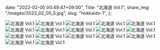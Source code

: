   date: "2022-02-05 00:49:47+09:00",
  Title: "北海道 Vol.1",
  share_img: "/images/2022_02_05_5.jpg",
  slug: "hokkaido-1",
};

![北海道 Vol.1](/images/2022_02_05_1.jpg)
![北海道 Vol.1](/images/2022_02_05_2.jpg)
![北海道 Vol.1](/images/2022_02_05_3.jpg)
![北海道 Vol.1](/images/2022_02_05_4.jpg)
![北海道 Vol.1](/images/2022_02_05_5.jpg)
![北海道 Vol.1](/images/2022_02_05_6.jpg)
![北海道 Vol.1](/images/2022_02_05_7.jpg)
![北海道 Vol.1](/images/2022_02_05_8.jpg)
![北海道 Vol.1](/images/2022_02_05_9.jpg)
![北海道 Vol.1](/images/2022_02_05_10.jpg)
![北海道 Vol.1](/images/2022_02_05_11.jpg)
![北海道 Vol.1](/images/2022_02_05_12.jpg)
![北海道 Vol.1](/images/2022_02_05_13.jpg)
![北海道 Vol.1](/images/2022_02_05_14.jpg)
![北海道 Vol.1](/images/2022_02_05_15.jpg)
![北海道 Vol.1](/images/2022_02_05_16.jpg)
![北海道 Vol.1](/images/2022_02_05_17.jpg)

